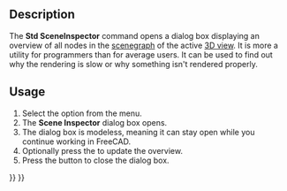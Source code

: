 <languages/>

{{Docnav
|[[Std_ViewLoadImage|ViewLoadImage]]
|[[Std_DependencyGraph|DependencyGraph]]
|[[Std_Tools_Menu|Std Tools Menu]]
|IconL=Std_ViewLoadImage.svg
|IconR=Std_DependencyGraph.svg
|IconC=Freecad.svg
}}

{{GuiCommand
|Name=Std SceneInspector
|MenuLocation=Tools → Scene inspector...
|Workbenches=All
}}

==Description==

The '''Std SceneInspector''' command opens a dialog box displaying an overview of all nodes in the [[Scenegraph|scenegraph]] of the active [[3D_view|3D view]]. It is more a utility for programmers than for average users. It can be used to find out why the rendering is slow or why something isn't rendered properly.

==Usage==

# Select the {{MenuCommand|Tools → [[Image:Std_SceneInspector.svg|16px]] Scene inspector...}} option from the menu.
# The '''Scene Inspector''' dialog box opens.
# The dialog box is modeless, meaning it can stay open while you continue working in FreeCAD.
# Optionally press the {{Button|Refresh}} to update the overview.
# Press the {{Button|Close}} button to close the dialog box.


{{Docnav
|[[Std_ViewLoadImage|ViewLoadImage]]
|[[Std_DependencyGraph|DependencyGraph]]
|[[Std_Tools_Menu|Std Tools Menu]]
|IconL=Std_ViewLoadImage.svg
|IconR=Std_DependencyGraph.svg
|IconC=Freecad.svg
}}

{{Std_Base_navi{{#translation:}}}}
{{Userdocnavi{{#translation:}}}}